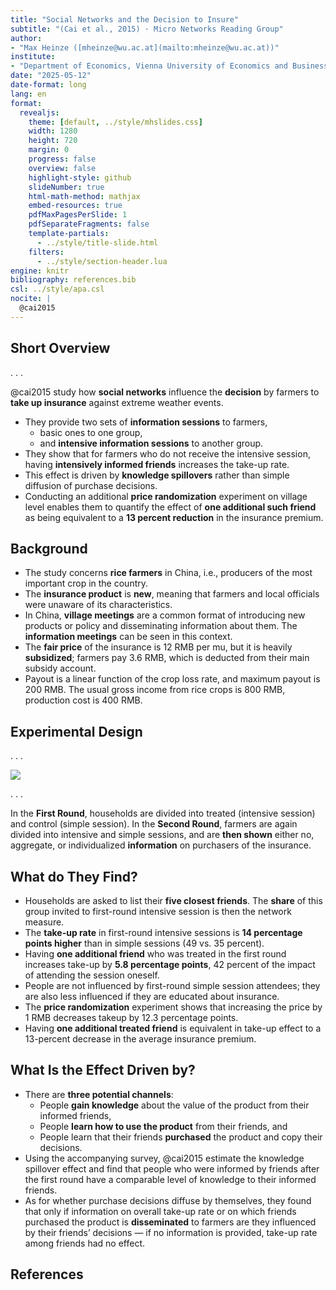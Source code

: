 ```yaml
---
title: "Social Networks and the Decision to Insure"
subtitle: "(Cai et al., 2015) · Micro Networks Reading Group"
author: 
- "Max Heinze ([mheinze@wu.ac.at](mailto:mheinze@wu.ac.at))"
institute:
- "Department of Economics, Vienna University of Economics and Business (WU Vienna)"
date: "2025-05-12"
date-format: long
lang: en
format: 
  revealjs:
    theme: [default, ../style/mhslides.css]
    width: 1280
    height: 720
    margin: 0
    progress: false
    overview: false
    highlight-style: github
    slideNumber: true
    html-math-method: mathjax
    embed-resources: true
    pdfMaxPagesPerSlide: 1
    pdfSeparateFragments: false
    template-partials:
      - ../style/title-slide.html
    filters:
      - ../style/section-header.lua
engine: knitr
bibliography: references.bib
csl: ../style/apa.csl
nocite: |
  @cai2015
---
```



## Short Overview

. . .

@cai2015 study how **social networks** influence the **decision** by farmers to **take up insurance** against extreme weather events.

:::{.incremental}
* They provide two sets of **information sessions** to farmers, 
  * basic ones to one group,
  * and **intensive information sessions** to another group.
* They show that for farmers who do not receive the intensive session, having [**intensively informed friends**]{.col1} increases the take-up rate.
* This effect is driven by [**knowledge spillovers**]{.col1} rather than simple diffusion of purchase decisions.
* Conducting an additional **price randomization** experiment on village level enables them to quantify the effect of **one additional such friend** as being equivalent to a **13 percent reduction** in the insurance premium.
:::

## Background

:::{.incremental}
* The study concerns **rice farmers** in China, i.e., producers of the most important crop in the country.
* The [**insurance product**]{.col1} is **new**, meaning that farmers and local officials were unaware of its characteristics.
* In China, **village meetings** are a common format of introducing new products or policy and disseminating information about them. [The **information meetings** can be seen in this context.]{.fragment}
* The **fair price** of the insurance is 12 RMB per mu, but it is heavily **subsidized**; farmers pay 3.6 RMB, which is deducted from their main subsidy account.
* Payout is a linear function of the crop loss rate, and maximum payout is 200 RMB. The usual gross income from rice crops is 800 RMB, production cost is 400 RMB.
:::


## Experimental Design

. . .

![](figures/fig11.png)

. . .

In the [**First Round**]{.col1}, households are divided into treated (intensive session) and control (simple session). In the [**Second Round**]{.col2}, farmers are again divided into intensive and simple sessions, and are **then shown** either no, aggregate, or individualized **information** on purchasers of the insurance.

## What do They Find?

:::{.incremental}
* Households are asked to list their **five closest friends**. The **share** of this group invited to first-round intensive session is then the network measure.
* The **take-up rate** in first-round intensive sessions is **14 percentage points higher** than in simple sessions (49 vs. 35 percent).
* Having **one additional friend** who was treated in the first round increases take-up by **5.8 percentage points**, 42 percent of the impact of attending the session oneself.
* People are not influenced by first-round simple session attendees; they are also less influenced if they are educated about insurance.
* The **price randomization** experiment shows that increasing the price by 1 RMB decreases takeup by 12.3 percentage points.
* Having **one additional treated friend** is equivalent in take-up effect to a 13-percent decrease in the average insurance premium.
:::

## What Is the Effect Driven by?

:::{.incremental}
* There are **three potential channels**:
  * People **gain knowledge** about the value of the product from their informed friends,
  * People **learn how to use the product** from their friends, and
  * People learn that their friends **purchased** the product and copy their decisions.
* Using the accompanying survey, @cai2015 estimate the knowledge spillover effect and find that people who were informed by friends after the first round have a comparable level of knowledge to their informed friends.
* As for whether purchase decisions diffuse by themselves, they found that only if information on overall take-up rate or on which friends purchased the product is **disseminated** to farmers are they influenced by their friends' decisions — if no information is provided, take-up rate among friends had no effect.
:::

## References

<br>

::: {#refs}
:::


